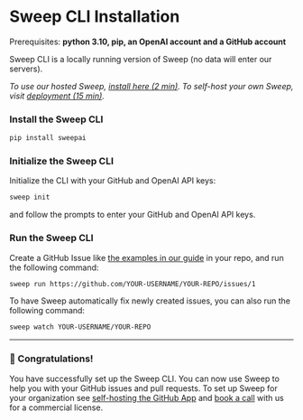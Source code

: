 
# Sweep CLI Installation
<Callout type="info">Prerequisites: **python 3.10, pip, an OpenAI account and a GitHub account**</Callout>

Sweep CLI is a locally running version of Sweep (no data will enter our servers).<br/>

*To use our hosted Sweep, [install here (2 min)](https://github.com/apps/sweep-ai). To self-host your own Sweep, visit [deployment (15 min)](/deployment).*
<Steps>
### Install the Sweep CLI

```sh filename="terminal"
pip install sweepai
```

### Initialize the Sweep CLI

Initialize the CLI with your GitHub and OpenAI API keys:

```sh filename="terminal"
sweep init
```

and follow the prompts to enter your GitHub and OpenAI API keys.

### Run the Sweep CLI

Create a GitHub Issue like [the examples in our guide](/#best-practices-for-creating-issues) in your repo, and run the following command:

```sh filename="terminal"
sweep run https://github.com/YOUR-USERNAME/YOUR-REPO/issues/1
```

To have Sweep automatically fix newly created issues, you can also run the following command:
```sh filename="terminal"
sweep watch YOUR-USERNAME/YOUR-REPO
```
</Steps>

---

### 🎉 Congratulations!

You have successfully set up the Sweep CLI. You can now use Sweep to help you with your GitHub issues and pull requests. To set up Sweep for your organization see [self-hosting the GitHub App](/deployment) and [book a call](https://calendly.com/sweep-ai/founders-meeting) with us for a commercial license.
